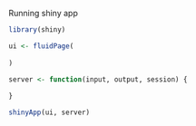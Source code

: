 Running shiny app
```r
library(shiny)

ui <- fluidPage(
  
)

server <- function(input, output, session) {
  
}

shinyApp(ui, server)
```